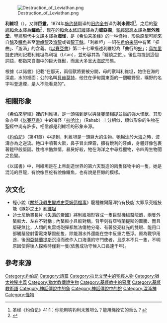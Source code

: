 {{Expand|time=2018-01-14T04:36:29+00:00}}
{{Otheruses}}
[[File:Destruction_of_Leviathan.png|thumb]]

'''利維坦'''（'''{{lang|en|Leviathan}}'''），又譯'''巨靈'''，1874年[[施约瑟|施约瑟]]翻译的[[旧约全书|旧约全书]]译为'''利未雅坦'''<ref>圣经《约伯记》41:1：你能用钩钓利未雅坦么？能用绳拴它的舌么？</ref>，之后的[[聖經和合本|聖經和合本]]譯為'''鱷魚'''<ref>{{Cite web |url=http://www.o-bible.com/cgibin/ob.cgi?version=hb5&book=job&chapter=41 |title=約伯記 |accessdate=2012-08-26 |archive-date=2018-03-12 |archive-url=https://web.archive.org/web/20180312013446/http://www.o-bible.com/cgibin/ob.cgi?version=hb5&book=job&chapter=41 |dead-url=no }}</ref>，现在的[[和合本修訂版|和合本修訂版]]譯為'''力威亞探'''，[[聖經思高本|聖經思高本]]譯為'''里外雅堂'''，[[聖經現代中文譯本|聖經現代中文譯本]]譯為'''海怪'''，是《[[希伯来圣经|希伯来圣经]]》的一种[[妖怪|怪物]]，形象原型可能來自[[鯨|鯨]]及[[鱷魚|鱷魚]]甚至[[滑齒龍|滑齒龍]]及[[滄龍|滄龍]]或者[[龍王鯨|龍王鯨]]。「利維坦」一詞在[[希伯来語|希伯来語]]中有著「扭曲」、「漩渦」的含義。《[[以賽亞書|以賽亞書]]》第二十七章描述利維坦為「曲行的[[蛇|蛇]]」；[[烏加里特|烏加里特]]史詩則記載利維坦為利坦（Litan），並形容其為「纏繞之蛇」。後世每提到這個詞語，都指來自海中的巨大怪獸，而且大多呈[[大海蛇|大海蛇]]形態。

根據《以諾書》記載“在那天，兩個獸將要被分開，母的獸叫利維坦，她住在海的深處，水的裡面；公的名叫[[貝赫莫特|貝赫莫特]]，他住在伊甸園東面的一個曠野里，曠野的名字叫登達煙，是人不能看見的”。

==相關形象==
《希伯來聖經》裡的利維坦，是一頭強到足以與[[薩麥爾|薩麥爾]]相提並論的強大怪獸，其形象亦與《[[以賽亞書|以賽亞書]]》中的海怪「[[拉哈比|拉哈比]]」（Rahab）十分相似，類似形象的生物在聖經中尚有許多，相信都是利維坦的形象來源。

《[[約伯記|約伯記]]》（第41章）中提到，利維坦是一頭巨大的生物。牠暢泳於大[[海|海]]之時，波濤亦為之逆流。牠口中噴著火燄，鼻子冒出煙霧，擁有銳利的牙齒，身體好像包裹著鎧甲般堅固。性格冷酷無情，暴戾好殺，牠在海洋之中尋找獵物，令四周生物聞之色變。

《以諾書》中，利維坦是在上帝創造世界的第六天製造的兩隻怪物中的一隻，她是混沌的巨龍，有說像巨蛇有說像鱷魚，也有說是巨鯨的模樣。

==次文化==
*輕小說《[[關於我轉生變成史萊姆這檔事|關於我轉生變成史萊姆這檔事]]》龍種維爾薩澤持有技能 大罪系究極技能《嫉妒之王》[[利維坦|利維坦]]
*迪士尼動畫長片《[[失落的帝國|失落的帝國]]》將[[利維坦|利維坦]]形容成一隻巨型機械螯龍蝦，兩隻外螯較大、左右不對稱；內螯較小且較對稱，背甲刻有亞特蘭提斯的圖騰、而且堅硬無比，人類的魚雷或砲彈都無法傷牠分毫、有著發亮紅光的雙眼、能用口部觸鬚發射雷電束擊毀船隻，除能潛水外還能在空中反重力懸浮。原為戰爭用途，後因[[亞特蘭提斯|亞特蘭提斯]]沉沒而改作入口海溝的守門使者，且原本不只一隻，不明原因使得後人探索時僅剩一隻(依舊成功守候入口長達千年)。

==參考來源==
{{reflist}}

{{DEFAULTSORT:Leviathan}}
[[Category:約伯記|Category:約伯記]]
[[Category:詩篇|Category:詩篇]]
[[Category:拉比文學中的聖經人物|Category:拉比文學中的聖經人物]]
[[Category:猶太神秘主義|Category:猶太神秘主義]]
[[Category:猶太教傳說生物|Category:猶太教傳說生物]]
[[Category:基督教中的惡魔|Category:基督教中的惡魔]]
[[Category:基督教術語|Category:基督教術語]]
[[Category:神話傳說中的魚|Category:神話傳說中的魚]]
[[Category:神話傳說中的蛇|Category:神話傳說中的蛇]]
[[Category:混沌神|Category:混沌神]]
[[Category:怪物|Category:怪物]]